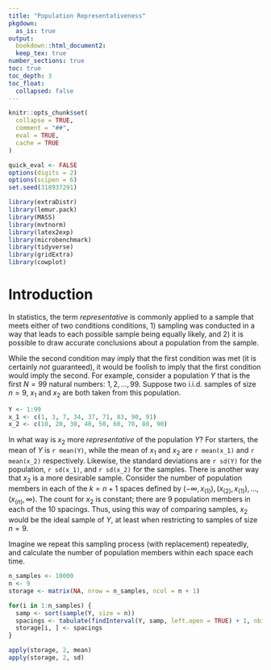 ```yaml
---
title: "Population Representativeness"
pkgdown:
  as_is: true
output:
  bookdown::html_document2:
  keep_tex: true
number_sections: true
toc: true
toc_depth: 3
toc_float:
  collapsed: false
---
```


```r
knitr::opts_chunk$set(
  collapse = TRUE,
  comment = "##",
  eval = TRUE,
  cache = TRUE
)

quick_eval <- FALSE
options(digits = 2)
options(scipen = 6)
set.seed(318937291)
```

```r
library(extraDistr)
library(lemur.pack)
library(MASS)
library(mvtnorm)
library(latex2exp)
library(microbenchmark)
library(tidyverse)
library(gridExtra)
library(cowplot)
```

# Introduction

::: {.definition #representative}
In statistics, the term *representative* is commonly applied to a sample that meets either of two conditions conditions, 1) sampling was conducted in a way that leads to each possible sample being equally likely, and 2) it is possible to draw accurate conclusions about a population from the sample.
:::

While the second condition may imply that the first condition was met (it is certainly *not* guaranteed), it would be foolish to imply that the first condition would imply the second. For example, consider a population $Y$ that is the first $N=99$ natural numbers: $1, 2, \dots, 99$. Suppose two i.i.d. samples of size $n = 9$, $x_1$ and $x_2$ are both taken from this population.

```r
Y <- 1:99
x_1 <- c(1, 3, 7, 34, 37, 71, 83, 90, 91)
x_2 <- c(10, 20, 30, 40, 50, 60, 70, 80, 90)
```


\begin{align*}
  x_1 &= \{1, 3, 7, 34, 37, 71, 83, 90, 91\} \\
  x_2 &= \{10, 20, 30, 40, 50, 60, 70, 80, 90\}
\end{align*}

In what way is $x_2$ more *representative* of the population $Y$? For starters, the mean of $Y$ is `r mean(Y)`, while the mean of $x_1$ and $x_2$ are `r mean(x_1)` and `r mean(x_2)` respectively. Likewise, the standard deviations are `r sd(Y)` for the population, `r sd(x_1)`, and `r sd(x_2)` for the samples. There is another way that $x_2$ is a more desirable sample. Consider the number of population members in each of the $k = n + 1$ spaces defined by $(-\infty, x_{(1)}), (x_{(2)}, x_{(1)}), \dots, (x_{(n)}, \infty)$. The count for $x_2$ is constant; there are 9 population members in each of the 10 spacings. Thus, using this way of comparing samples, $x_2$ would be the ideal sample of $Y$, at least when restricting to samples of size $n = 9$.

Imagine we repeat this sampling process (with replacement) repeatedly, and calculate the number of population members within each space each time.

```r
n_samples <- 10000
n <- 9
storage <- matrix(NA, nrow = n_samples, ncol = n + 1)

for(i in 1:n_samples) {
  samp <- sort(sample(Y, size = n))
  spacings <- tabulate(findInterval(Y, samp, left.open = TRUE) + 1, nbins = n + 1) - c(rep(1, n), 0)
  storage[i, ] <- spacings
}

apply(storage, 2, mean)
apply(storage, 2, sd)
```

